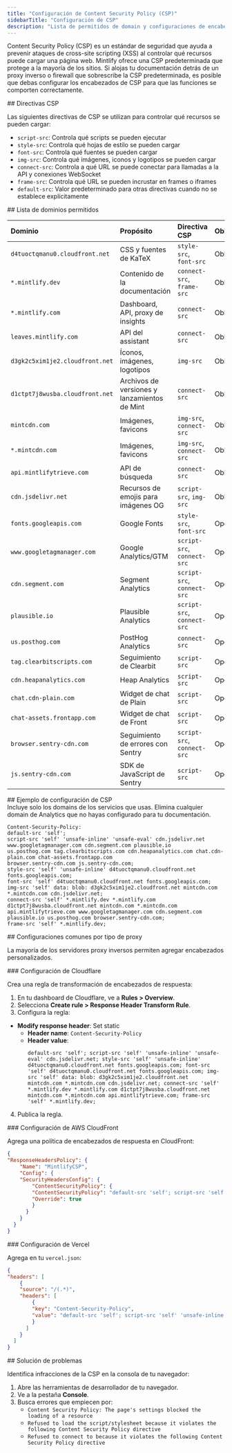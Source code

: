 ```yaml
---
title: "Configuración de Content Security Policy (CSP)"
sidebarTitle: "Configuración de CSP"
description: "Lista de permitidos de domain y configuraciones de encabezados para proxies inversos, firewalls y redes que aplican políticas de seguridad estrictas"
---
```


Content Security Policy (CSP) es un estándar de seguridad que ayuda a prevenir ataques de cross-site scripting (XSS) al controlar qué recursos puede cargar una página web. Mintlify ofrece una CSP predeterminada que protege a la mayoría de los sitios. Si alojas tu documentación detrás de un proxy inverso o firewall que sobrescribe la CSP predeterminada, es posible que debas configurar los encabezados de CSP para que las funciones se comporten correctamente.

<div id="csp-directives">
  ## Directivas CSP
</div>

Las siguientes directivas de CSP se utilizan para controlar qué recursos se pueden cargar:

- `script-src`: Controla qué scripts se pueden ejecutar
- `style-src`: Controla qué hojas de estilo se pueden cargar
- `font-src`: Controla qué fuentes se pueden cargar
- `img-src`: Controla qué imágenes, iconos y logotipos se pueden cargar
- `connect-src`: Controla a qué URL se puede conectar para llamadas a la API y conexiones WebSocket
- `frame-src`: Controla qué URL se pueden incrustar en frames o iframes
- `default-src`: Valor predeterminado para otras directivas cuando no se establece explícitamente

<div id="domain-whitelist">
  ## Lista de dominios permitidos
</div>

| Dominio | Propósito | Directiva CSP | Obligatorio |
|:-------|:--------|:--------------|:-------|
| `d4tuoctqmanu0.cloudfront.net` | CSS y fuentes de KaTeX | `style-src`, `font-src` | Obligatorio |
| `*.mintlify.dev` | Contenido de la documentación | `connect-src`, `frame-src` | Obligatorio |
| `*.mintlify.com` | Dashboard, API, proxy de insights | `connect-src` | Obligatorio |
| `leaves.mintlify.com` | API del assistant | `connect-src` | Obligatorio |
| `d3gk2c5xim1je2.cloudfront.net` | Íconos, imágenes, logotipos | `img-src` | Obligatorio |
| `d1ctpt7j8wusba.cloudfront.net` | Archivos de versiones y lanzamientos de Mint | `connect-src` | Obligatorio |
| `mintcdn.com` | Imágenes, favicons | `img-src`, `connect-src` | Obligatorio |
| `*.mintcdn.com` | Imágenes, favicons | `img-src`, `connect-src` | Obligatorio |
| `api.mintlifytrieve.com` | API de búsqueda | `connect-src` | Obligatorio |
| `cdn.jsdelivr.net` | Recursos de emojis para imágenes OG | `script-src`, `img-src` | Obligatorio |
| `fonts.googleapis.com` | Google Fonts | `style-src`, `font-src` | Opcional |
| `www.googletagmanager.com` | Google Analytics/GTM | `script-src`, `connect-src` | Opcional |
| `cdn.segment.com` | Segment Analytics | `script-src`, `connect-src` | Opcional |
| `plausible.io` | Plausible Analytics | `script-src`, `connect-src` | Opcional |
| `us.posthog.com` | PostHog Analytics | `connect-src` | Opcional |
| `tag.clearbitscripts.com` | Seguimiento de Clearbit | `script-src` | Opcional |
| `cdn.heapanalytics.com` | Heap Analytics | `script-src` | Opcional |
| `chat.cdn-plain.com` | Widget de chat de Plain | `script-src` | Opcional |
| `chat-assets.frontapp.com` | Widget de chat de Front | `script-src` | Opcional |
| `browser.sentry-cdn.com` | Seguimiento de errores con Sentry | `script-src`, `connect-src` | Opcional |
| `js.sentry-cdn.com` | SDK de JavaScript de Sentry | `script-src` | Opcional |

<div id="example-csp-configuration">
  ## Ejemplo de configuración de CSP
</div>

<Note>
  Incluye solo los domains de los servicios que usas. Elimina cualquier domain de Analytics que no hayas configurado para tu documentación.
</Note>

```text wrap
Content-Security-Policy:
default-src 'self';
script-src 'self' 'unsafe-inline' 'unsafe-eval' cdn.jsdelivr.net www.googletagmanager.com cdn.segment.com plausible.io
us.posthog.com tag.clearbitscripts.com cdn.heapanalytics.com chat.cdn-plain.com chat-assets.frontapp.com
browser.sentry-cdn.com js.sentry-cdn.com;
style-src 'self' 'unsafe-inline' d4tuoctqmanu0.cloudfront.net fonts.googleapis.com;
font-src 'self' d4tuoctqmanu0.cloudfront.net fonts.googleapis.com;
img-src 'self' data: blob: d3gk2c5xim1je2.cloudfront.net mintcdn.com *.mintcdn.com cdn.jsdelivr.net;
connect-src 'self' *.mintlify.dev *.mintlify.com d1ctpt7j8wusba.cloudfront.net mintcdn.com *.mintcdn.com
api.mintlifytrieve.com www.googletagmanager.com cdn.segment.com plausible.io us.posthog.com browser.sentry-cdn.com;
frame-src 'self' *.mintlify.dev;
```


<div id="common-configurations-by-proxy-type">
  ## Configuraciones comunes por tipo de proxy
</div>

La mayoría de los servidores proxy inversos permiten agregar encabezados personalizados.

<div id="cloudflare-configuration">
  ### Configuración de Cloudflare
</div>

Crea una regla de transformación de encabezados de respuesta:

1. En tu dashboard de Cloudflare, ve a **Rules > Overview**.
2. Selecciona **Create rule > Response Header Transform Rule**.
3. Configura la regla:

- **Modify response header**: Set static
  - **Header name**: `Content-Security-Policy`
  - **Header value**:
    ```text wrap
    default-src 'self'; script-src 'self' 'unsafe-inline' 'unsafe-eval' cdn.jsdelivr.net; style-src 'self' 'unsafe-inline' d4tuoctqmanu0.cloudfront.net fonts.googleapis.com; font-src 'self' d4tuoctqmanu0.cloudfront.net fonts.googleapis.com; img-src 'self' data: blob: d3gk2c5xim1je2.cloudfront.net mintcdn.com *.mintcdn.com cdn.jsdelivr.net; connect-src 'self' *.mintlify.dev *.mintlify.com d1ctpt7j8wusba.cloudfront.net mintcdn.com *.mintcdn.com api.mintlifytrieve.com; frame-src 'self' *.mintlify.dev;
    ```

4. Publica la regla.

<div id="aws-cloudfront-configuration">
  ### Configuración de AWS CloudFront
</div>

Agrega una política de encabezados de respuesta en CloudFront:

```json
{
"ResponseHeadersPolicy": {
    "Name": "MintlifyCSP",
    "Config": {
    "SecurityHeadersConfig": {
        "ContentSecurityPolicy": {
        "ContentSecurityPolicy": "default-src 'self'; script-src 'self' 'unsafe-inline' 'unsafe-eval' cdn.jsdelivr.net; style-src 'self' 'unsafe-inline' d4tuoctqmanu0.cloudfront.net fonts.googleapis.com; font-src 'self' d4tuoctqmanu0.cloudfront.net fonts.googleapis.com; img-src 'self' data: blob: d3gk2c5xim1je2.cloudfront.net mintcdn.com *.mintcdn.com cdn.jsdelivr.net; connect-src 'self' *.mintlify.dev *.mintlify.com d1ctpt7j8wusba.cloudfront.net mintcdn.com *.mintcdn.com api.mintlifytrieve.com; frame-src 'self' *.mintlify.dev;",
        "Override": true
        }
      }
    }
  }
}
```


<div id="vercel-configuration">
  ### Configuración de Vercel
</div>

Agrega en tu `vercel.json`:

```json
{
"headers": [
    {
    "source": "/(.*)",
    "headers": [
        {
        "key": "Content-Security-Policy",
        "value": "default-src 'self'; script-src 'self' 'unsafe-inline' 'unsafe-eval' cdn.jsdelivr.net; style-src 'self' 'unsafe-inline' d4tuoctqmanu0.cloudfront.net fonts.googleapis.com; font-src 'self' d4tuoctqmanu0.cloudfront.net fonts.googleapis.com; img-src 'self' data: blob: d3gk2c5xim1je2.cloudfront.net mintcdn.com *.mintcdn.com cdn.jsdelivr.net; connect-src 'self' *.mintlify.dev *.mintlify.com d1ctpt7j8wusba.cloudfront.net mintcdn.com *.mintcdn.com api.mintlifytrieve.com; frame-src 'self' *.mintlify.dev;"
        }
      ]
    }
  ]
}
```


<div id="troubleshooting">
  ## Solución de problemas
</div>

Identifica infracciones de la CSP en la consola de tu navegador:

1. Abre las herramientas de desarrollador de tu navegador.
2. Ve a la pestaña **Console**.
3. Busca errores que empiecen por:
    - `Content Security Policy: The page's settings blocked the loading of a resource`
    - `Refused to load the script/stylesheet because it violates the following Content Security Policy directive`
    - `Refused to connect to because it violates the following Content Security Policy directive`